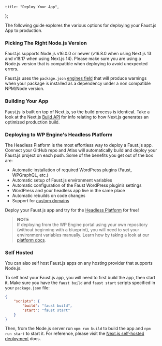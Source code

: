 	title: "Deploy Your App",
};

The following guide explores the various options for deploying your Faust.js App to production.

### Picking The Right Node.js Version

Faust.js supports Node.js v16.0.0 or newer (v16.8.0 when using Next.js 13 and v18.17 when using Next.js 14). Please make sure you are using a Node.js version that is compatible when deploying to avoid unexpected errors.

Faust.js uses the `package.json` [engines field](https://docs.npmjs.com/cli/v9/configuring-npm/package-json#engines) that will produce warnings when your package is installed as a dependency under a non compatible NPM/Node version.

### Building Your App

Faust.js is built on top of Next.js, so the build process is identical. Take a look at the Next.js [Build API](https://nextjs.org/docs/pages/building-your-application/deploying#nextjs-build-api) for info relating to how Next.js generates an optimized production build.

### Deploying to WP Engine's Headless Platform

The Headless Platform is the most effortless way to deploy a Faust.js app. Connect your GitHub repo and Atlas will automatically build and deploy your Faust.js project on each push. Some of the benefits you get out of the box are:

- Automatic installation of required WordPress plugins (Faust, WPGraphQL, etc.)
- Automatic setup of Faust.js environment variables
- Automatic configuration of the Faust WordPress plugin’s settings
- WordPress and your headless app live in the same place
- Automatic rebuilds on code changes
- Support for [custom domains](https://wpengine.com/support/add-domain-in-user-portal/)

Deploy your Faust.js app and try for the [Headless Platform](https://wpengine.com/headless-wordpress/#form) for free!

> **NOTE**  
> If deploying from the WP Engine portal using your own repository (without beginning with a blueprint), you will need to set your environment variables manually. Learn how by taking a look at our [platform docs](https://developers.wpengine.com/docs/atlas/getting-started/deploy-from-existing-repo/#set-environment-variables-optional).

### Self Hosted

You can also self host Faust.js apps on any hosting provider that supports Node.js.

To self host your Faust.js app, you will need to first build the app, then start it. Make sure you have the `faust build` and `faust start` scripts specified in your `package.json` file:

```json title="package.json"
{
	"scripts": {
		"build": "faust build",
		"start": "faust start"
	}
}
```

Then, from the Node.js server run `npm run build` to build the app and `npm run start` to start it.
For reference, please visit the [Next.js self-hosted deployment](https://nextjs.org/docs/pages/building-your-application/deploying#self-hosting) docs.
